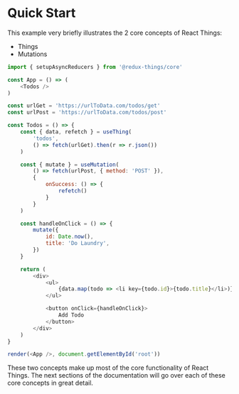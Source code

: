 
<Meta title="Getting Started/Quick Start" />

# Quick Start

This example very briefly illustrates the 2 core concepts of React Things:

* Things
* Mutations


```js
import { setupAsyncReducers } from '@redux-things/core'

const App = () => (
    <Todos />
)

const urlGet = 'https://urlToData.com/todos/get'
const urlPost = 'https://urlToData.com/todos/post'

const Todos = () => {
    const { data, refetch } = useThing(
        'todos',
        () => fetch(urlGet).then(r => r.json())
    )

    const { mutate } = useMutation(
        () => fetch(urlPost, { method: 'POST' }),
        {
            onSuccess: () => {
                refetch()
            }
        }
    )

    const handleOnClick = () => {
        mutate({
            id: Date.now(),
            title: 'Do Laundry',
        })
    }

    return (
        <div>
            <ul>
                {data.map(todo => <li key={todo.id}>{todo.title}</li>)}
            </ul>

            <button onClick={handleOnClick}>
                Add Todo
            </button>
        </div>
    )
}

render(<App />, document.getElementById('root'))
```
These two concepts make up most of the core functionality of React Things. The next sections of the documentation will go over each of these core concepts in great detail.